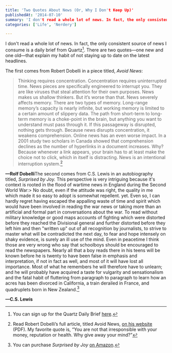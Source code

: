 ```yaml
---
title: 'Two Quotes About News (Or, Why I Don't Keep Up)'
publishedAt: '2014-07-10'
summary: 'I don't read a whole lot of news. In fact, the only consistent source of news I consume is a daily brief from Quartz[^1]. There are two quotes—one new and one old—that explain my habit of not staying...'
categories: ['Life', 'Nerdery']

---
```


I don't read a whole lot of news. In fact, the only consistent source of news I consume is a daily brief from Quartz[^1]. There are two quotes—one new and one old—that explain my habit of not staying up to date on the latest headlines.

The first comes from Robert Dobelli in a piece titled, *Avoid News*:

> Thinking requires concentration. Concentration requires uninterrupted time. News pieces are specifically engineered to interrupt you. They are like viruses that steal attention for their own purposes. News makes us shallow thinkers. But it’s worse than that. News severely affects memory. There are two types of memory. Long-range memory’s capacity is nearly infinite, but working memory is limited to a certain amount of slippery data. The path from short-term to long-term memory is a choke-point in the brain, but anything you want to understand must pass through it. If this passageway is disrupted, nothing gets through. Because news disrupts concentration, it weakens comprehension. Online news has an even worse impact. In a 2001 study two scholars in Canada showed that comprehension declines as the number of hyperlinks in a document increases. Why? Because whenever a link appears, your brain has to at least make the choice not to click, which in itself is distracting. News is an intentional interruption system.[^2]

**—Rolf Dobelli**The second comes from C.S. Lewis in an autobiography titled, *Surprised by Joy.* This perspective is very intriguing because it's context is rooted in the flood of wartime news in England during the Second World War:> No doubt, even if the attitude was right, the quality in me which made it so easy to adopt is somewhat repellent. yet. Even so, I can hardly regret having escaped the appalling waste of time and spirit which would have been involved in reading the war news or taking more than an artificial and formal part in conversations about the war. To read without military knowledge or good maps accounts of fighting which were distorted before they reached the Divisional general and further distorted before they left him and then "written up" out of all recognition by journalists, to strive to master what will be contradicted the next day, to fear and hope intensely on shaky evidence, is surely an ill use of the mind. Even in peacetime I think those are very wrong who say that schoolboys should be encouraged to read the newspapers. Nearly all that a boy reads there in his teens will be known before he is twenty to have been false in emphasis and interpretation, if not in fact as well, and most of it will have lost all importance. Most of what he remembers he will therefore have to unlearn; and he will probably have acquired a taste for vulgarity and sensationalism and the fatal habit of fluttering from paragraph to paragraph to learn how an acres has been divorced in California, a train derailed in France, and quadruplets born in New Zealand.[^3]

**—C.S. Lewis**

[^1]: You can sign up for the Quartz Daily Brief [here](https://ssl.qz.com/brief).



[^2]: Read Robert Dobelli’s full article, titled Avoid News, [on his website](http://dobelli.com/wp-content/uploads/2010/08/Avoid_News_Part1_TEXT.pdf) (PDF). My favorite quote is, “You are not that irresponsible with your money, reputation or health. Why give away your mind?”



[^3]: You can purchase *Surprised by Joy* [on Amazon](http://www.amazon.com/Surprised-Joy-Shape-Early-Life/dp/0156870118).
